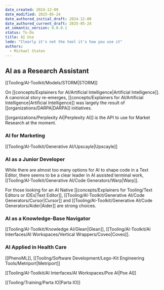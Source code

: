 ```yaml
---
date_created: 2024-12-09
date_modified: 2025-05-24
date_authored_initial_draft: 2024-12-09
date_authored_current_draft: 2025-05-24
at_semantic_version: 0.0.0.1
status: To-Do
title: AI Use
lede: "Clearly it's not the tool it's how you use it"
authors:
  - Michael Staton
---
```

## AI as a Research Assistant
[[Tooling/AI-Toolkit/Models/STORM|STORM]]


On [[concepts/Explainers for AI/Artificial Intelligence|Artificial Intelligence]]. A canonical story re-emerges, [[concepts/Explainers for AI/Artificial Intelligence|Artificial Intelligence]] was largely the result of [[organizations/DARPA|DARPA]] initiatives.  

[[organizations/Perplexity AI|Perplexity AI]] is the API to use for Market Research at the moment.  

### AI for Marketing
[[Tooling/AI-Toolkit/Generative AI/Upscayle|Upscayle]]


### AI as a Junior Developer
While there are almost too many options for AI to shape code in a Text Editor, there seems to be a clear leader in AI assisted terminal work, [[Tooling/AI-Toolkit/Generative AI/Code Generators/Warp|Warp]]. 

For those looking for an AI Native [[concepts/Explainers for Tooling/Text Editors or IDEs|Text Editor]], [[Tooling/AI-Toolkit/Generative AI/Code Generators/Cursor|Cursor]] and [[Tooling/AI-Toolkit/Generative AI/Code Generators/Aider|Aider]] are strong choices. 



### AI as a Knowledge-Base Navigator
[[Tooling/AI-Toolkit/Knowledge AI/Glean|Glean]], [[Tooling/AI-Toolkit/AI Interfaces/AI Workspaces/Vertical Wrappers/Coveo|Coveo]].  

### AI Applied in Health Care
[[PhenoML]], [[Tooling/Software Development/Lego-Kit Engineering Tools/Metriport|Metriport]]

[[Tooling/AI-Toolkit/AI Interfaces/AI Workspaces/Poe AI|Poe AI]]

[[Tooling/Training/Parta IO|Parta IO]]



